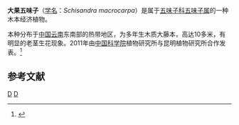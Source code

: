 {{Speciesbox
| taxon = Schisandra macrocarpa
| binomial_authority = Q. Lin & [[税玉民|Y. M. Shui]], 2011
}}
'''大果五味子'''（[[学名|学名]]：''Schisandra macrocarpa''）是属于[[五味子科|五味子科]][[五味子属|五味子属]]的一种木本经济植物。

本种分布于[[中国|中国]][[云南|云南]]东南部的热带地区，为多年生木质大藤本，高达10多米，有明显的老茎生花现象。2011年由[[中国科学院|中国科学院]]植物研究所与昆明植物研究所合作发表。<ref>{{cite web|url=http://www.cas.cn/ky/kyjz/201110/t20111028_3386326.shtml|title=昆明植物所等在云南东南部新发现一种木本经济植物|work=中国科学院|date=2011-10-28|access-date=2012-01-14|archive-date=2020-04-07|archive-url=https://web.archive.org/web/20200407024213/http://www.cas.cn/ky/kyjz/201110/t20111028_3386326.shtml|dead-url=no}}</ref>

== 参考文献 ==
{{Reflist}}

{{taxonbar}} 
[[Category:五味子属|D]]
[[Category:云南植物|D]]